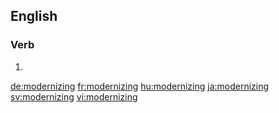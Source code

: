==English==

===Verb===
{{head|en|present participle}}

# {{present participle of|modernize|lang=en}}

[[de:modernizing]]
[[fr:modernizing]]
[[hu:modernizing]]
[[ja:modernizing]]
[[sv:modernizing]]
[[vi:modernizing]]